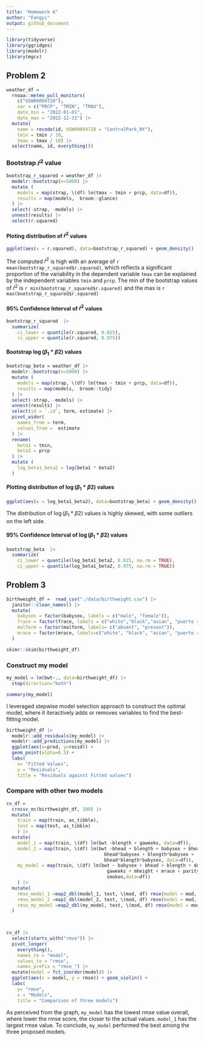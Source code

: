 ```yaml
---
title: "Homework 6"
author: "Fangyi"
output: github_document
---
```



```r
library(tidyverse)
library(ggridges)
library(modelr)
library(mgcv)
```



## Problem 2
```r
weather_df = 
  rnoaa::meteo_pull_monitors(
    c("USW00094728"),
    var = c("PRCP", "TMIN", "TMAX"), 
    date_min = "2022-01-01",
    date_max = "2022-12-31") |>
  mutate(
    name = recode(id, USW00094728 = "CentralPark_NY"),
    tmin = tmin / 10,
    tmax = tmax / 10) |>
  select(name, id, everything())
```
### Bootstrap $\hat{r}^2$ value
```r
bootstrap_r_squared = weather_df |> 
  modelr::bootstrap(n=5000) |> 
  mutate (
    models = map(strap, \(df) lm(tmax ~ tmin + prcp, data=df)),
    results = map(models,  broom::glance) 
  ) |> 
  select(-strap, -models) |> 
  unnest(results) |> 
  select(r.squared)

```

#### Ploting distribution of $\hat{r}^2$ values
```r
ggplot(aes(x = r.squared), data=bootstrap_r_squared) + geom_density()
```

The computed $\hat{r}^2$ is high with an average of `r mean(bootstrap_r_squared$r.squared)`, which reflects a significant proportion of the variability in the dependent variable `tmax` can be explained by the independent variables `tmin` and `prcp`. The min of the bootstrap values of $\hat{r}^2$ is `r min(bootstrap_r_squared$r.squared)` and the max is `r max(bootstrap_r_squared$r.squared)`

#### 95% Confidence Interval of $\hat{r}^2$ values
```r
bootstrap_r_squared  |> 
  summarize(
    ci_lower = quantile(r.squared, 0.025), 
    ci_upper = quantile(r.squared, 0.975))
```
#### Bootstrap $\log(\beta_1 * \beta2)$ values
```r
bootstrap_beta = weather_df |> 
  modelr::bootstrap(n=5000) |> 
  mutate (
    models = map(strap, \(df) lm(tmax ~ tmin + prcp, data=df)),
    results = map(models,  broom::tidy) 
  ) |> 
  select(-strap, -models) |> 
  unnest(results) |> 
  select(id = `.id`, term, estimate) |> 
  pivot_wider(
    names_from = term,
    values_from =  estimate
  ) |> 
  rename(
    beta1 = tmin,
    beta2 = prcp
  ) |> 
  mutate (
    log_beta1_beta2 = log(beta1 * beta2)
  )
```

#### Plotting distribution of $\log(\beta_1 * \beta2)$ values
```r
ggplot(aes(x = log_beta1_beta2), data=bootstrap_beta) + geom_density()
```

The distribution of $\log(\beta_1 * \beta2)$ values is highly skewed, with some outliers on the left side.

#### 95% Confidence Interval of $\log(\beta_1 * \beta2)$  values
```r
bootstrap_beta  |> 
  summarize(
    ci_lower = quantile(log_beta1_beta2, 0.025, na.rm = TRUE), 
    ci_upper = quantile(log_beta1_beta2, 0.975, na.rm = TRUE))
```
## Problem 3
```r
birthweight_df =  read_csv("./data/birthweight.csv") |> 
  janitor::clean_names() |> 
  mutate(
    babysex = factor(babysex, labels = c("male", "female")),
    frace = factor(frace, labels = c("white","black","asian", "puerto rican", "other")),
    malform = factor(malform, labels= c("absent", "present")),
    mrace = factor(mrace, labels=c("white", "black", "asian", "puerto rican"))
  ) 
```

```r
skimr::skim(birthweight_df)
```
### Construct my model
```r
my_model = lm(bwt~., data=birthweight_df) |> 
  step(direction="both")
```

```r
summary(my_model)
```
I leveraged stepwise model selection approach to construct the optimal model, where it iteractively adds or removes variables to find the best-fitting model. 

```r
birthweight_df |> 
  modelr::add_residuals(my_model) |> 
  modelr::add_predictions(my_model) |> 
  ggplot(aes(x=pred, y=resid)) +
  geom_point(alpha=0.5) +
  labs( 
    x= "Fitted Values", 
    y = "Residuals",
    title = "Residuals against Fitted values") 
```

### Compare with other two models 
```r
cv_df = 
  crossv_mc(birthweight_df, 100) |> 
  mutate(
    train = map(train, as_tibble),
    test = map(test, as_tibble)
    ) |> 
  mutate(
    model_1 = map(train, \(df) lm(bwt ~blength + gaweeks, data=df)),
    model_2 = map(train, \(df) lm(bwt ~bhead + blength + babysex + bhead*blength + 
                                    bhead*babysex + blength*babysex + 
                                    bhead*blength*babysex, data=df)),
    my_model = map(train, \(df) lm(bwt ~ babysex + bhead + blength + delwt + fincome + 
                                     gaweeks + mheight + mrace + parity + ppwt + 
                                     smoken,data=df))
    ) |> 
  mutate(
    rmse_model_1 =map2_dbl(model_1, test, \(mod, df) rmse(model = mod, data = df)),
    rmse_model_2 =map2_dbl(model_2, test, \(mod, df) rmse(model = mod, data = df)),
    rmse_my_model =map2_dbl(my_model, test, \(mod, df) rmse(model = mod, data = df))
  )

  
```


```r
cv_df |> 
  select(starts_with("rmse")) |> 
  pivot_longer(
    everything(),
    names_to = "model", 
    values_to = "rmse",
    names_prefix = "rmse_") |> 
  mutate(model = fct_inorder(model)) |> 
  ggplot(aes(x = model, y = rmse)) + geom_violin() +
  labs(
    y= "rmse", 
    x = "Models",
    title = "Comparison of three models")

```

As perceived from the graph, `my_model` has the lowest rmse value overall, where lower the rmse score, the closer to the actual values.  `model_1` has the largest rmse value. To conclude, `my_model` performed the best among the three proposed models.